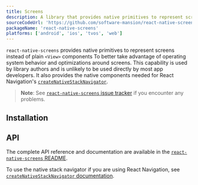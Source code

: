 ```yaml
---
title: Screens
description: A library that provides native primitives to represent screens instead of plain React Native View components for better operating system behavior and screen optimizations.
sourceCodeUrl: 'https://github.com/software-mansion/react-native-screens'
packageName: 'react-native-screens'
platforms: ['android', 'ios', 'tvos', 'web']
---
```



`react-native-screens` provides native primitives to represent screens instead of plain `<View>` components To better take advantage of operating system behavior and optimizations around screens. This capability is used by library authors and is unlikely to be used directly by most app developers. It also provides the native components needed for React Navigation's [`createNativeStackNavigator`](https://reactnavigation.org/docs/native-stack-navigator).

> **Note**: See [`react-native-screens` issue tracker](https://github.com/software-mansion/react-native-screens/issues) if you encounter any problems.

## Installation

<APIInstallSection href="https://github.com/software-mansion/react-native-screens#installation" />

## API

The complete API reference and documentation are available in the [`react-native-screens` README](https://github.com/software-mansion/react-native-screens).

To use the native stack navigator if you are using React Navigation, see [`createNativeStackNavigator` documentation](https://reactnavigation.org/docs/native-stack-navigator).
